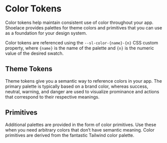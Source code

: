 
<Meta title="Design Tokens/Colors" />

<style>
    {`
        .css-rs8390 span {
           display: none $important;
        }
    `}
</style>


# Color Tokens

Color tokens help maintain consistent use of color throughout your app. Shoelace provides palettes for theme colors and primitives that you can use as a foundation for your design system.

Color tokens are referenced using the `--sl-color-{name}-{n}` CSS custom property, where `{name}` is the name of the palette and `{n}` is the numeric value of the desired swatch.

## Theme Tokens
Theme tokens give you a semantic way to reference colors in your app. The primary palette is typically based on a brand color, whereas success, neutral, warning, and danger are used to visualize prominance and actions that correspond to their respective meanings.

<ColorPalette>
    <ColorItem
        title="Primary"
        subtitle="--sl-color-primary-{n}"
        colors={{
             50: 'hsl(203 63.8% 20.9%)',
            100: 'hsl(203.4 70.4% 28%)',
            200: 'hsl(202.7 75.8% 30.8%)',
            300: 'hsl(203.1 80.4% 36.1%)',
            400: 'hsl(202.1 80.5% 44.3%)',
            500: 'hsl(199.7 85.9% 47.7%)',
            600: 'hsl(198.7 97.9% 57.2%)',
            700: 'hsl(198.7 100% 70.5%)',
            800: 'hsl(198.8 100% 82.5%)',
            900: 'hsl(198.5 100% 89.9%)',
            950: 'hsl(186 100% 95.5%)',
        }}
    />
</ColorPalette>

<ColorPalette>
    <ColorItem
        title="Success"
        subtitle="--sl-color-success-{n}"
        colors={{
            50: 'hsl(144.3 53.6% 16%);',
            100: 'hsl(143.2 55.4% 23.5%);',
            200: 'hsl(141.5 58.2% 26.3%);',
            300: 'hsl(140.8 64.2% 31.8%);',
            400: 'hsl(140.3 68% 39.2%);',
            500: 'hsl(141.1 64.9% 43%);',
            600: 'hsl(141.6 72.4% 55.2%);',
            700: 'hsl(141.7 82.7% 70.1%);',
            800: 'hsl(141 90.9% 82.1%);',
            900: 'hsl(142 100% 89.1%);',
            950: 'hsl(144 100% 95.5%);',
        }}
    />
</ColorPalette>

<ColorPalette>
    <ColorItem
        title="Warning"
        subtitle="--sl-color-warning-{n}"
        colors={{
            50: 'hsl(21.9 66.3% 21.1%);',
            100: 'hsl(21.5 73.6% 29.7%);',
            200: 'hsl(22.3 77.6% 33.3%);',
            300: 'hsl(25.4 84.2% 39.6%);',
            400: 'hsl(31.4 87.4% 46.7%);',
            500: 'hsl(37 96.6% 48.3%);',
            600: 'hsl(43.3 100% 53.4%);',
            700: 'hsl(46.5 100% 61.1%);',
            800: 'hsl(49.3 100% 73%);',
            900: 'hsl(51.8 100% 85%);',
            950: 'hsl(60 100% 94.6%);',
        }}
    />
</ColorPalette>

<ColorPalette>
    <ColorItem
        title="Danger"
        subtitle="--sl-color-danger-{n}"
        colors={{
            50: 'hsl(0 56% 23.9%);',
            100: 'hsl(0.6 60% 33.9%);',
            200: 'hsl(0.9 67.2% 37.1%);',
            300: 'hsl(1.1 71.3% 43.7%);',
            400: 'hsl(1 76% 52.5%);',
            500: 'hsl(0.7 89.6% 57.2%);',
            600: 'hsl(0 98.6% 67.9%);',
            700: 'hsl(0 100% 72.3%);',
            800: 'hsl(0 100% 85.6%);',
            900: 'hsl(0 100% 90.3%);',
            950: 'hsl(0 100% 95.9%);',
        }}
    />
</ColorPalette>

<ColorPalette>
    <ColorItem
        title="Neutral"
        subtitle="--sl-color-neutral-{n}"
        colors={{
            50: 'hsl(240 5.1% 15%)',
            100: 'hsl(240 5.7% 18.2%)',
            200: 'hsl(240 4.6% 22%)',
            300: 'hsl(240 5% 27.6%)',
            400: 'hsl(240 5% 35.5%)',
            500: 'hsl(240 3.7% 44%)',
            600: 'hsl(240 5.3% 58%)',
            700: 'hsl(240 5.6% 73%)',
            800: 'hsl(240 7.3% 84%)',
            900: 'hsl(240 9.1% 91.8%)',
            950: 'hsl(0 0% 95%)',
        }}
    />
</ColorPalette>

<ColorPalette>
    <ColorItem
        title="Black & White"
        subtitle="--sl-color-neutral-{n}"
        colors={{
             0: '#ffffff',
            1000: '#000000',
        }}
    />
</ColorPalette>

## Primitives
Additional palettes are provided in the form of color primitives. Use these when you need arbitrary colors that don’t have semantic meaning. Color primitives are derived from the fantastic Tailwind color palette.

<ColorPalette>
    <ColorItem
        title="Gray"
        subtitle="--sl-color-gray-{n}"
        colors={{
             50: 'hsl(240 5.1% 15%)',
            100: 'hsl(240 5.7% 18.2%)',
            200: 'hsl(240 4.6% 22%)',
            300: 'hsl(240 5% 27.6%)',
            400: 'hsl(240 5% 35.5%)',
            500: 'hsl(240 3.7% 44%)',
            600: 'hsl(240 5.3% 58%)',
            700: 'hsl(240 5.6% 73%)',
            800: 'hsl(240 7.3% 84%)',
            900: 'hsl(240 9.1% 91.8%)',
            950: 'hsl(0 0% 95%)',
        }}
    />
</ColorPalette>
<ColorPalette>
    <ColorItem
        title="Red"
        subtitle="--sl-color-red-{n}"
        colors={{
             50: 'hsl(0 56% 23.9%);',
            100: 'hsl(0.6 60% 33.9%);',
            200: 'hsl(0.9 67.2% 37.1%);',
            300: 'hsl(1.1 71.3% 43.7%);',
            400: 'hsl(1 76% 52.5%);',
            500: 'hsl(0.7 89.6% 57.2%);',
            600: 'hsl(0 98.6% 67.9%);',
            700: 'hsl(0 100% 72.3%);',
            800: 'hsl(0 100% 85.6%);',
            900: 'hsl(0 100% 90.3%);',
            950: 'hsl(0 100% 95.9%);',
        }}
    />
</ColorPalette>
<ColorPalette>
    <ColorItem
        title="Orange"
        subtitle="--sl-color-orange-{n}"
        colors={{
             50: 'hsl(15 64.2% 23.3%);',
            100: 'hsl(15.1 70.9% 31.1%);',
            200: 'hsl(15.3 75.7% 35.5%);',
            300: 'hsl(17.1 83.5% 42.7%);',
            400: 'hsl(20.1 88% 50.8%);',
            500: 'hsl(24.3 100% 50.5%);',
            600: 'hsl(27.2 100% 57.7%);',
            700: 'hsl(31.3 100% 68.7%);',
            800: 'hsl(33.8 100% 79.3%);',
            900: 'hsl(38.9 100% 87.7%);',
            950: 'hsl(46.2 100% 95%);',
        }}
    />
</ColorPalette>
<ColorPalette>
    <ColorItem
        title="Amber"
        subtitle="--sl-color-amber-{n}"
        colors={{
             50: 'hsl(21.9 66.3% 21.1%);',
            100: 'hsl(21.5 73.6% 29.7%);',
            200: 'hsl(22.3 77.6% 33.3%);',
            300: 'hsl(25.4 84.2% 39.6%);',
            400: 'hsl(31.4 87.4% 46.7%);',
            500: 'hsl(37 96.6% 48.3%);',
            600: 'hsl(43.3 100% 53.4%);',
            700: 'hsl(46.5 100% 61.1%);',
            800: 'hsl(49.3 100% 73%);',
            900: 'hsl(51.8 100% 85%);',
            950: 'hsl(60 100% 94.6%);',
        }}
    />
</ColorPalette>
<ColorPalette>
    <ColorItem
        title="Yellow"
        subtitle="--sl-color-yellow-{n}"
        colors={{
             50: 'hsl(32.5 60% 18.2%);',
            100: 'hsl(28.1 68.6% 29%);',
            200: 'hsl(31.3 75.8% 30.8%);',
            300: 'hsl(34.7 84.4% 35.3%);',
            400: 'hsl(40.1 87.3% 43.3%);',
            500: 'hsl(44.7 88% 46%);',
            600: 'hsl(47.7 100% 50.9%);',
            700: 'hsl(51.3 100% 59.9%);',
            800: 'hsl(54.6 100% 73%);',
            900: 'hsl(58.9 100% 84.2%);',
            950: 'hsl(60 100% 94%);',
        }}
    />
</ColorPalette>
<ColorPalette>
    <ColorItem
        title="Lime"
        subtitle="--sl-color-lime-{n}"
        colors={{
             50: 'hsl(86.5 54.4% 18%);',
            100: 'hsl(87.6 56.8% 23.3%);',
            200: 'hsl(85.8 63.2% 24.5%);',
            300: 'hsl(86.1 72% 29.4%);',
            400: 'hsl(85.5 76.8% 37.3%);',
            500: 'hsl(84.3 74.2% 42.1%);',
            600: 'hsl(82.8 81.5% 52.6%);',
            700: 'hsl(82 89.9% 64%);',
            800: 'hsl(80.9 97.9% 76.6%);',
            900: 'hsl(77.9 100% 85.8%);',
            950: 'hsl(69.5 100% 93.8%);',
        }}
    />
</ColorPalette>
<ColorPalette>
    <ColorItem
        title="Green"
        subtitle="--sl-color-green-{n}"
        colors={{
             50: 'hsl(144.3 53.6% 16%);',
            100: 'hsl(143.2 55.4% 23.5%);',
            200: 'hsl(141.5 58.2% 26.3%);',
            300: 'hsl(140.8 64.2% 31.8%);',
            400: 'hsl(140.3 68% 39.2%);',
            500: 'hsl(141.1 64.9% 43%);',
            600: 'hsl(141.6 72.4% 55.2%);',
            700: 'hsl(141.7 82.7% 70.1%);',
            800: 'hsl(141 90.9% 82.1%);',
            900: 'hsl(142 100% 89.1%);',
            950: 'hsl(144 100% 95.5%);',
        }}
    />
</ColorPalette>
<ColorPalette>
    <ColorItem
        title="Emerald"
        subtitle="--sl-color-emerald-{n}"
        colors={{
             50: 'hsl(164.3 75% 13.5%);',
            100: 'hsl(163.5 72.6% 20.1%);',
            200: 'hsl(162.1 73.7% 22.4%);',
            300: 'hsl(161.3 77.3% 27.6%);',
            400: 'hsl(159.6 77.1% 34.3%);',
            500: 'hsl(159.1 73.5% 37.9%);',
            600: 'hsl(157.8 66.8% 48.9%);',
            700: 'hsl(156.2 76.1% 63.8%);',
            800: 'hsl(152.4 84.4% 77.4%);',
            900: 'hsl(149.3 100% 87%);',
            950: 'hsl(158.6 100% 94.8%);',
        }}
    />
</ColorPalette>
<ColorPalette>
    <ColorItem
        title="Teal"
        subtitle="--sl-color-teal-{n}"
        colors={{
             50: 'hsl(176.5 51.5% 15.4%);',
            100: 'hsl(175.9 54.7% 22.3%);',
            200: 'hsl(175.9 60.7% 23.9%);',
            300: 'hsl(174.5 67.3% 28.8%);',
            400: 'hsl(174.4 71.9% 34.9%);',
            500: 'hsl(173.1 71% 38.3%);',
            600: 'hsl(172.3 68.2% 48.1%);',
            700: 'hsl(170.5 81.3% 61.5%);',
            800: 'hsl(168.4 92.1% 75.2%);',
            900: 'hsl(168.3 100% 86%);',
            950: 'hsl(180 100% 95.5%);',
        }}
    />
</ColorPalette>
<ColorPalette>
    <ColorItem
        title="Cyan"
        subtitle="--sl-color-cyan-{n}"
        colors={{
             50: 'hsl(197.1 53.8% 20.3%);',
            100: 'hsl(196.8 57.3% 27.2%);',
            200: 'hsl(195.3 62.7% 29.4%);',
            300: 'hsl(193.5 71.3% 34.1%);',
            400: 'hsl(192.5 76.8% 40.6%);',
            500: 'hsl(189.4 78.6% 42.6%);',
            600: 'hsl(188.2 89.1% 51.7%);',
            700: 'hsl(187 98.6% 66.2%);',
            800: 'hsl(184.9 100% 78.3%);',
            900: 'hsl(180 100% 86.6%);',
            950: 'hsl(180 100% 94.8%);',
        }}
    />
</ColorPalette>
<ColorPalette>
    <ColorItem
        title="Sky"
        subtitle="--sl-color-sky-{n}"
        colors={{
            50: 'hsl(203 63.8% 20.9%)',
            100: 'hsl(203.4 70.4% 28%)',
            200: 'hsl(202.7 75.8% 30.8%)',
            300: 'hsl(203.1 80.4% 36.1%)',
            400: 'hsl(202.1 80.5% 44.3%)',
            500: 'hsl(199.7 85.9% 47.7%)',
            600: 'hsl(198.7 97.9% 57.2%)',
            700: 'hsl(198.7 100% 70.5%)',
            800: 'hsl(198.8 100% 82.5%)',
            900: 'hsl(198.5 100% 89.9%)',
            950: 'hsl(186 100% 95.5%)',
        }}
    />
</ColorPalette>
<ColorPalette>
    <ColorItem
        title="Blue"
        subtitle="--sl-color-blue-{n}"
        colors={{
             50: 'hsl(227.1 49.5% 22.7%);',
            100: 'hsl(225.8 58.9% 36.8%);',
            200: 'hsl(227.7 64.4% 42.9%);',
            300: 'hsl(226.1 72.7% 51.2%);',
            400: 'hsl(222.6 86.5% 56.3%);',
            500: 'hsl(217.8 95.8% 57.4%);',
            600: 'hsl(213.3 100% 65%);',
            700: 'hsl(210.9 100% 74.8%);',
            800: 'hsl(211.5 100% 83.4%);',
            900: 'hsl(211 100% 88.9%);',
            950: 'hsl(201.8 100% 95.3%);',
        }}
    />
</ColorPalette>
<ColorPalette>
    <ColorItem
        title="Indigo"
        subtitle="--sl-color-indigo-{n}"
        colors={{
             50: 'hsl(243.5 40.8% 27%);',
            100: 'hsl(242.9 45.7% 37.6%);',
            200: 'hsl(244.7 52.7% 43.1%);',
            300: 'hsl(245.3 60.5% 52.4%);',
            400: 'hsl(244.1 79.2% 60.4%);',
            500: 'hsl(239.6 88.7% 63.8%);',
            600: 'hsl(234.5 96.7% 70.9%);',
            700: 'hsl(229.4 100% 78.3%);',
            800: 'hsl(227.1 100% 85%);',
            900: 'hsl(223.8 100% 89.9%);',
            950: 'hsl(220 100% 95.1%);',
        }}
    />
</ColorPalette>
<ColorPalette>
    <ColorItem
        title="Violet"
        subtitle="--sl-color-violet-{n}"
        colors={{
             50: 'hsl(265.1 57.3% 25.4%);',
            100: 'hsl(263.5 63.8% 39.4%);',
            200: 'hsl(263.4 66.2% 44.1%);',
            300: 'hsl(263.7 72.8% 52.4%);',
            400: 'hsl(262.5 87.3% 59.8%);',
            500: 'hsl(258.3 95.1% 63.2%);',
            600: 'hsl(255.1 100% 67.2%);',
            700: 'hsl(253 100% 81.5%);',
            800: 'hsl(251.7 100% 87.9%);',
            900: 'hsl(254.1 100% 91.7%);',
            950: 'hsl(257.1 100% 96.1%);',
        }}
    />
</ColorPalette>
<ColorPalette>
    <ColorItem
        title="Purple"
        subtitle="--sl-color-purple-{n}"
        colors={{
             50: 'hsl(276 54.3% 20.5%);',
            100: 'hsl(273.6 61.8% 35.4%);',
            200: 'hsl(272.9 64% 41.4%);',
            300: 'hsl(271.9 68.1% 49.2%);',
            400: 'hsl(271.5 85.1% 57.8%);',
            500: 'hsl(270.7 96.4% 62.1%);',
            600: 'hsl(270.5 100% 71.9%);',
            700: 'hsl(270.9 100% 81.3%);',
            800: 'hsl(272.4 100% 87.7%);',
            900: 'hsl(276.7 100% 91.5%);',
            950: 'hsl(300 100% 96.5%);',
        }}
    />
</ColorPalette>
<ColorPalette>
    <ColorItem
        title="Fuchsia"
        subtitle="--sl-color-fuchsia-{n}"
        colors={{
             50: 'hsl(297.1 51.2% 18.6%);',
            100: 'hsl(296.7 59.5% 31.5%);',
            200: 'hsl(295.4 65.4% 35.1%);',
            300: 'hsl(294.6 67.4% 42.2%);',
            400: 'hsl(293.3 68.7% 51.2%);',
            500: 'hsl(292.1 88.4% 57.7%);',
            600: 'hsl(292 98.5% 59.5%);',
            700: 'hsl(292.4 100% 79.5%);',
            800: 'hsl(292.9 100% 86.8%);',
            900: 'hsl(300 100% 91.5%);',
            950: 'hsl(300 100% 96.3%);',
        }}
    />
</ColorPalette>
<ColorPalette>
    <ColorItem
        title="Pink"
        subtitle="--sl-color-pink-{n}"
        colors={{
             50: 'hsl(336.2 59.6% 20%);',
            100: 'hsl(336.8 63.9% 34%);',
            200: 'hsl(336.8 68.7% 37.6%);',
            300: 'hsl(336.1 71.8% 44.5%);',
            400: 'hsl(333.9 74.9% 53.1%);',
            500: 'hsl(330.7 86.3% 57.7%);',
            600: 'hsl(328.6 91.5% 67.2%);',
            700: 'hsl(327.4 97.6% 78.7%);',
            800: 'hsl(325.1 100% 86.6%);',
            900: 'hsl(322.1 100% 91.3%);',
            950: 'hsl(315 100% 95.9%);',
        }}
    />
</ColorPalette>
<ColorPalette>
    <ColorItem
        title="Rose"
        subtitle="--sl-color-rose-{n}"
        colors={{
             50: 'hsl(342.3 62.9% 21.5%);',
            100: 'hsl(342.8 68.9% 34.2%);',
            200: 'hsl(344.8 72.6% 37.3%);',
            300: 'hsl(346.9 75.8% 43.7%);',
            400: 'hsl(348.2 80.1% 52.7%);',
            500: 'hsl(350.4 94.8% 57.5%);',
            600: 'hsl(351.2 100% 58.1%);',
            700: 'hsl(352.3 100% 78.1%);',
            800: 'hsl(352 100% 86.2%);',
            900: 'hsl(354.5 100% 90.7%);',
            950: 'hsl(353.3 100% 95.7%);',
        }}
    />
</ColorPalette>





[//]: # (color-scheme: dark;)

[//]: # (--sl-color-gray-50: hsl&#40;240 5.1% 15%&#41;;)

[//]: # (--sl-color-gray-100: hsl&#40;240 5.7% 18.2%&#41;;)

[//]: # (--sl-color-gray-200: hsl&#40;240 4.6% 22%&#41;;)

[//]: # (--sl-color-gray-300: hsl&#40;240 5% 27.6%&#41;;)

[//]: # (--sl-color-gray-400: hsl&#40;240 5% 35.5%&#41;;)

[//]: # (--sl-color-gray-500: hsl&#40;240 3.7% 44%&#41;;)

[//]: # (--sl-color-gray-600: hsl&#40;240 5.3% 58%&#41;;)

[//]: # (--sl-color-gray-700: hsl&#40;240 5.6% 73%&#41;;)

[//]: # (--sl-color-gray-800: hsl&#40;240 7.3% 84%&#41;;)

[//]: # (--sl-color-gray-900: hsl&#40;240 9.1% 91.8%&#41;;)
[//]: # (--sl-color-gray-950: hsl&#40;0 0% 95%&#41;;)
[//]: # (--sl-color-red-50: hsl&#40;0 56% 23.9%&#41;;)

[//]: # (--sl-color-red-100: hsl&#40;0.6 60% 33.9%&#41;;)

[//]: # (--sl-color-red-200: hsl&#40;0.9 67.2% 37.1%&#41;;)

[//]: # (--sl-color-red-300: hsl&#40;1.1 71.3% 43.7%&#41;;)

[//]: # (--sl-color-red-400: hsl&#40;1 76% 52.5%&#41;;)

[//]: # (--sl-color-red-500: hsl&#40;0.7 89.6% 57.2%&#41;;)

[//]: # (--sl-color-red-600: hsl&#40;0 98.6% 67.9%&#41;;)

[//]: # (--sl-color-red-700: hsl&#40;0 100% 72.3%&#41;;)

[//]: # (--sl-color-red-800: hsl&#40;0 100% 85.6%&#41;;)

[//]: # (--sl-color-red-900: hsl&#40;0 100% 90.3%&#41;;)

[//]: # (--sl-color-red-950: hsl&#40;0 100% 95.9%&#41;;)
[//]: # (--sl-color-orange-50: hsl&#40;15 64.2% 23.3%&#41;;)

[//]: # (--sl-color-orange-100: hsl&#40;15.1 70.9% 31.1%&#41;;)

[//]: # (--sl-color-orange-200: hsl&#40;15.3 75.7% 35.5%&#41;;)

[//]: # (--sl-color-orange-300: hsl&#40;17.1 83.5% 42.7%&#41;;)

[//]: # (--sl-color-orange-400: hsl&#40;20.1 88% 50.8%&#41;;)

[//]: # (--sl-color-orange-500: hsl&#40;24.3 100% 50.5%&#41;;)

[//]: # (--sl-color-orange-600: hsl&#40;27.2 100% 57.7%&#41;;)

[//]: # (--sl-color-orange-700: hsl&#40;31.3 100% 68.7%&#41;;)

[//]: # (--sl-color-orange-800: hsl&#40;33.8 100% 79.3%&#41;;)

[//]: # (--sl-color-orange-900: hsl&#40;38.9 100% 87.7%&#41;;)

[//]: # (--sl-color-orange-950: hsl&#40;46.2 100% 95%&#41;;)

[//]: # (--sl-color-amber-50: hsl&#40;21.9 66.3% 21.1%&#41;;)

[//]: # (--sl-color-amber-100: hsl&#40;21.5 73.6% 29.7%&#41;;)

[//]: # (--sl-color-amber-200: hsl&#40;22.3 77.6% 33.3%&#41;;)

[//]: # (--sl-color-amber-300: hsl&#40;25.4 84.2% 39.6%&#41;;)

[//]: # (--sl-color-amber-400: hsl&#40;31.4 87.4% 46.7%&#41;;)

[//]: # (--sl-color-amber-500: hsl&#40;37 96.6% 48.3%&#41;;)

[//]: # (--sl-color-amber-600: hsl&#40;43.3 100% 53.4%&#41;;)

[//]: # (--sl-color-amber-700: hsl&#40;46.5 100% 61.1%&#41;;)

[//]: # (--sl-color-amber-800: hsl&#40;49.3 100% 73%&#41;;)

[//]: # (--sl-color-amber-900: hsl&#40;51.8 100% 85%&#41;;)

[//]: # (--sl-color-amber-950: hsl&#40;60 100% 94.6%&#41;;)

[//]: # (--sl-color-yellow-50: hsl&#40;32.5 60% 18.2%&#41;;)

[//]: # (--sl-color-yellow-100: hsl&#40;28.1 68.6% 29%&#41;;)

[//]: # (--sl-color-yellow-200: hsl&#40;31.3 75.8% 30.8%&#41;;)

[//]: # (--sl-color-yellow-300: hsl&#40;34.7 84.4% 35.3%&#41;;)

[//]: # (--sl-color-yellow-400: hsl&#40;40.1 87.3% 43.3%&#41;;)

[//]: # (--sl-color-yellow-500: hsl&#40;44.7 88% 46%&#41;;)

[//]: # (--sl-color-yellow-600: hsl&#40;47.7 100% 50.9%&#41;;)

[//]: # (--sl-color-yellow-700: hsl&#40;51.3 100% 59.9%&#41;;)

[//]: # (--sl-color-yellow-800: hsl&#40;54.6 100% 73%&#41;;)

[//]: # (--sl-color-yellow-900: hsl&#40;58.9 100% 84.2%&#41;;)

[//]: # (--sl-color-yellow-950: hsl&#40;60 100% 94%&#41;;)

[//]: # (--sl-color-lime-50: hsl&#40;86.5 54.4% 18%&#41;;)

[//]: # (--sl-color-lime-100: hsl&#40;87.6 56.8% 23.3%&#41;;)

[//]: # (--sl-color-lime-200: hsl&#40;85.8 63.2% 24.5%&#41;;)

[//]: # (--sl-color-lime-300: hsl&#40;86.1 72% 29.4%&#41;;)

[//]: # (--sl-color-lime-400: hsl&#40;85.5 76.8% 37.3%&#41;;)

[//]: # (--sl-color-lime-500: hsl&#40;84.3 74.2% 42.1%&#41;;)

[//]: # (--sl-color-lime-600: hsl&#40;82.8 81.5% 52.6%&#41;;)

[//]: # (--sl-color-lime-700: hsl&#40;82 89.9% 64%&#41;;)

[//]: # (--sl-color-lime-800: hsl&#40;80.9 97.9% 76.6%&#41;;)

[//]: # (--sl-color-lime-900: hsl&#40;77.9 100% 85.8%&#41;;)

[//]: # (--sl-color-lime-950: hsl&#40;69.5 100% 93.8%&#41;;)

[//]: # (--sl-color-green-50: hsl&#40;144.3 53.6% 16%&#41;;)

[//]: # (--sl-color-green-100: hsl&#40;143.2 55.4% 23.5%&#41;;)

[//]: # (--sl-color-green-200: hsl&#40;141.5 58.2% 26.3%&#41;;)

[//]: # (--sl-color-green-300: hsl&#40;140.8 64.2% 31.8%&#41;;)

[//]: # (--sl-color-green-400: hsl&#40;140.3 68% 39.2%&#41;;)

[//]: # (--sl-color-green-500: hsl&#40;141.1 64.9% 43%&#41;;)

[//]: # (--sl-color-green-600: hsl&#40;141.6 72.4% 55.2%&#41;;)

[//]: # (--sl-color-green-700: hsl&#40;141.7 82.7% 70.1%&#41;;)

[//]: # (--sl-color-green-800: hsl&#40;141 90.9% 82.1%&#41;;)

[//]: # (--sl-color-green-900: hsl&#40;142 100% 89.1%&#41;;)

[//]: # (--sl-color-green-950: hsl&#40;144 100% 95.5%&#41;;)

[//]: # (--sl-color-emerald-50: hsl&#40;164.3 75% 13.5%&#41;;)

[//]: # (--sl-color-emerald-100: hsl&#40;163.5 72.6% 20.1%&#41;;)

[//]: # (--sl-color-emerald-200: hsl&#40;162.1 73.7% 22.4%&#41;;)

[//]: # (--sl-color-emerald-300: hsl&#40;161.3 77.3% 27.6%&#41;;)

[//]: # (--sl-color-emerald-400: hsl&#40;159.6 77.1% 34.3%&#41;;)

[//]: # (--sl-color-emerald-500: hsl&#40;159.1 73.5% 37.9%&#41;;)

[//]: # (--sl-color-emerald-600: hsl&#40;157.8 66.8% 48.9%&#41;;)

[//]: # (--sl-color-emerald-700: hsl&#40;156.2 76.1% 63.8%&#41;;)

[//]: # (--sl-color-emerald-800: hsl&#40;152.4 84.4% 77.4%&#41;;)

[//]: # (--sl-color-emerald-900: hsl&#40;149.3 100% 87%&#41;;)

[//]: # (--sl-color-emerald-950: hsl&#40;158.6 100% 94.8%&#41;;)

[//]: # (--sl-color-teal-50: hsl&#40;176.5 51.5% 15.4%&#41;;)

[//]: # (--sl-color-teal-100: hsl&#40;175.9 54.7% 22.3%&#41;;)

[//]: # (--sl-color-teal-200: hsl&#40;175.9 60.7% 23.9%&#41;;)

[//]: # (--sl-color-teal-300: hsl&#40;174.5 67.3% 28.8%&#41;;)

[//]: # (--sl-color-teal-400: hsl&#40;174.4 71.9% 34.9%&#41;;)

[//]: # (--sl-color-teal-500: hsl&#40;173.1 71% 38.3%&#41;;)

[//]: # (--sl-color-teal-600: hsl&#40;172.3 68.2% 48.1%&#41;;)

[//]: # (--sl-color-teal-700: hsl&#40;170.5 81.3% 61.5%&#41;;)

[//]: # (--sl-color-teal-800: hsl&#40;168.4 92.1% 75.2%&#41;;)

[//]: # (--sl-color-teal-900: hsl&#40;168.3 100% 86%&#41;;)

[//]: # (--sl-color-teal-950: hsl&#40;180 100% 95.5%&#41;;)

[//]: # (--sl-color-cyan-50: hsl&#40;197.1 53.8% 20.3%&#41;;)

[//]: # (--sl-color-cyan-100: hsl&#40;196.8 57.3% 27.2%&#41;;)

[//]: # (--sl-color-cyan-200: hsl&#40;195.3 62.7% 29.4%&#41;;)

[//]: # (--sl-color-cyan-300: hsl&#40;193.5 71.3% 34.1%&#41;;)

[//]: # (--sl-color-cyan-400: hsl&#40;192.5 76.8% 40.6%&#41;;)

[//]: # (--sl-color-cyan-500: hsl&#40;189.4 78.6% 42.6%&#41;;)

[//]: # (--sl-color-cyan-600: hsl&#40;188.2 89.1% 51.7%&#41;;)

[//]: # (--sl-color-cyan-700: hsl&#40;187 98.6% 66.2%&#41;;)

[//]: # (--sl-color-cyan-800: hsl&#40;184.9 100% 78.3%&#41;;)

[//]: # (--sl-color-cyan-900: hsl&#40;180 100% 86.6%&#41;;)

[//]: # (--sl-color-cyan-950: hsl&#40;180 100% 94.8%&#41;;)

[//]: # (--sl-color-sky-50: hsl&#40;203 63.8% 20.9%&#41;;)

[//]: # (--sl-color-sky-100: hsl&#40;203.4 70.4% 28%&#41;;)

[//]: # (--sl-color-sky-200: hsl&#40;202.7 75.8% 30.8%&#41;;)

[//]: # (--sl-color-sky-300: hsl&#40;203.1 80.4% 36.1%&#41;;)

[//]: # (--sl-color-sky-400: hsl&#40;202.1 80.5% 44.3%&#41;;)

[//]: # (--sl-color-sky-500: hsl&#40;199.7 85.9% 47.7%&#41;;)

[//]: # (--sl-color-sky-600: hsl&#40;198.7 97.9% 57.2%&#41;;)

[//]: # (--sl-color-sky-700: hsl&#40;198.7 100% 70.5%&#41;;)

[//]: # (--sl-color-sky-800: hsl&#40;198.8 100% 82.5%&#41;;)

[//]: # (--sl-color-sky-900: hsl&#40;198.5 100% 89.9%&#41;;)

[//]: # (--sl-color-sky-950: hsl&#40;186 100% 95.5%&#41;;)

[//]: # (--sl-color-blue-50: hsl&#40;227.1 49.5% 22.7%&#41;;)

[//]: # (--sl-color-blue-100: hsl&#40;225.8 58.9% 36.8%&#41;;)

[//]: # (--sl-color-blue-200: hsl&#40;227.7 64.4% 42.9%&#41;;)

[//]: # (--sl-color-blue-300: hsl&#40;226.1 72.7% 51.2%&#41;;)

[//]: # (--sl-color-blue-400: hsl&#40;222.6 86.5% 56.3%&#41;;)

[//]: # (--sl-color-blue-500: hsl&#40;217.8 95.8% 57.4%&#41;;)

[//]: # (--sl-color-blue-600: hsl&#40;213.3 100% 65%&#41;;)

[//]: # (--sl-color-blue-700: hsl&#40;210.9 100% 74.8%&#41;;)

[//]: # (--sl-color-blue-800: hsl&#40;211.5 100% 83.4%&#41;;)

[//]: # (--sl-color-blue-900: hsl&#40;211 100% 88.9%&#41;;)

[//]: # (--sl-color-blue-950: hsl&#40;201.8 100% 95.3%&#41;;)

[//]: # (--sl-color-indigo-50: hsl&#40;243.5 40.8% 27%&#41;;)

[//]: # (--sl-color-indigo-100: hsl&#40;242.9 45.7% 37.6%&#41;;)

[//]: # (--sl-color-indigo-200: hsl&#40;244.7 52.7% 43.1%&#41;;)

[//]: # (--sl-color-indigo-300: hsl&#40;245.3 60.5% 52.4%&#41;;)

[//]: # (--sl-color-indigo-400: hsl&#40;244.1 79.2% 60.4%&#41;;)

[//]: # (--sl-color-indigo-500: hsl&#40;239.6 88.7% 63.8%&#41;;)

[//]: # (--sl-color-indigo-600: hsl&#40;234.5 96.7% 70.9%&#41;;)

[//]: # (--sl-color-indigo-700: hsl&#40;229.4 100% 78.3%&#41;;)

[//]: # (--sl-color-indigo-800: hsl&#40;227.1 100% 85%&#41;;)

[//]: # (--sl-color-indigo-900: hsl&#40;223.8 100% 89.9%&#41;;)

[//]: # (--sl-color-indigo-950: hsl&#40;220 100% 95.1%&#41;;)

[//]: # (--sl-color-violet-50: hsl&#40;265.1 57.3% 25.4%&#41;;)

[//]: # (--sl-color-violet-100: hsl&#40;263.5 63.8% 39.4%&#41;;)

[//]: # (--sl-color-violet-200: hsl&#40;263.4 66.2% 44.1%&#41;;)

[//]: # (--sl-color-violet-300: hsl&#40;263.7 72.8% 52.4%&#41;;)

[//]: # (--sl-color-violet-400: hsl&#40;262.5 87.3% 59.8%&#41;;)

[//]: # (--sl-color-violet-500: hsl&#40;258.3 95.1% 63.2%&#41;;)

[//]: # (--sl-color-violet-600: hsl&#40;255.1 100% 67.2%&#41;;)

[//]: # (--sl-color-violet-700: hsl&#40;253 100% 81.5%&#41;;)

[//]: # (--sl-color-violet-800: hsl&#40;251.7 100% 87.9%&#41;;)

[//]: # (--sl-color-violet-900: hsl&#40;254.1 100% 91.7%&#41;;)

[//]: # (--sl-color-violet-950: hsl&#40;257.1 100% 96.1%&#41;;)

[//]: # (--sl-color-purple-50: hsl&#40;276 54.3% 20.5%&#41;;)

[//]: # (--sl-color-purple-100: hsl&#40;273.6 61.8% 35.4%&#41;;)

[//]: # (--sl-color-purple-200: hsl&#40;272.9 64% 41.4%&#41;;)

[//]: # (--sl-color-purple-300: hsl&#40;271.9 68.1% 49.2%&#41;;)

[//]: # (--sl-color-purple-400: hsl&#40;271.5 85.1% 57.8%&#41;;)

[//]: # (--sl-color-purple-500: hsl&#40;270.7 96.4% 62.1%&#41;;)

[//]: # (--sl-color-purple-600: hsl&#40;270.5 100% 71.9%&#41;;)

[//]: # (--sl-color-purple-700: hsl&#40;270.9 100% 81.3%&#41;;)

[//]: # (--sl-color-purple-800: hsl&#40;272.4 100% 87.7%&#41;;)

[//]: # (--sl-color-purple-900: hsl&#40;276.7 100% 91.5%&#41;;)

[//]: # (--sl-color-purple-950: hsl&#40;300 100% 96.5%&#41;;)

[//]: # (--sl-color-fuchsia-50: hsl&#40;297.1 51.2% 18.6%&#41;;)

[//]: # (--sl-color-fuchsia-100: hsl&#40;296.7 59.5% 31.5%&#41;;)

[//]: # (--sl-color-fuchsia-200: hsl&#40;295.4 65.4% 35.1%&#41;;)

[//]: # (--sl-color-fuchsia-300: hsl&#40;294.6 67.4% 42.2%&#41;;)

[//]: # (--sl-color-fuchsia-400: hsl&#40;293.3 68.7% 51.2%&#41;;)

[//]: # (--sl-color-fuchsia-500: hsl&#40;292.1 88.4% 57.7%&#41;;)

[//]: # (--sl-color-fuchsia-600: hsl&#40;292 98.5% 59.5%&#41;;)

[//]: # (--sl-color-fuchsia-700: hsl&#40;292.4 100% 79.5%&#41;;)

[//]: # (--sl-color-fuchsia-800: hsl&#40;292.9 100% 86.8%&#41;;)

[//]: # (--sl-color-fuchsia-900: hsl&#40;300 100% 91.5%&#41;;)

[//]: # (--sl-color-fuchsia-950: hsl&#40;300 100% 96.3%&#41;;)

[//]: # (--sl-color-pink-50: hsl&#40;336.2 59.6% 20%&#41;;)

[//]: # (--sl-color-pink-100: hsl&#40;336.8 63.9% 34%&#41;;)

[//]: # (--sl-color-pink-200: hsl&#40;336.8 68.7% 37.6%&#41;;)

[//]: # (--sl-color-pink-300: hsl&#40;336.1 71.8% 44.5%&#41;;)

[//]: # (--sl-color-pink-400: hsl&#40;333.9 74.9% 53.1%&#41;;)

[//]: # (--sl-color-pink-500: hsl&#40;330.7 86.3% 57.7%&#41;;)

[//]: # (--sl-color-pink-600: hsl&#40;328.6 91.5% 67.2%&#41;;)

[//]: # (--sl-color-pink-700: hsl&#40;327.4 97.6% 78.7%&#41;;)

[//]: # (--sl-color-pink-800: hsl&#40;325.1 100% 86.6%&#41;;)

[//]: # (--sl-color-pink-900: hsl&#40;322.1 100% 91.3%&#41;;)

[//]: # (--sl-color-pink-950: hsl&#40;315 100% 95.9%&#41;;)

[//]: # (--sl-color-rose-50: hsl&#40;342.3 62.9% 21.5%&#41;;)

[//]: # (--sl-color-rose-100: hsl&#40;342.8 68.9% 34.2%&#41;;)

[//]: # (--sl-color-rose-200: hsl&#40;344.8 72.6% 37.3%&#41;;)

[//]: # (--sl-color-rose-300: hsl&#40;346.9 75.8% 43.7%&#41;;)

[//]: # (--sl-color-rose-400: hsl&#40;348.2 80.1% 52.7%&#41;;)

[//]: # (--sl-color-rose-500: hsl&#40;350.4 94.8% 57.5%&#41;;)

[//]: # (--sl-color-rose-600: hsl&#40;351.2 100% 58.1%&#41;;)

[//]: # (--sl-color-rose-700: hsl&#40;352.3 100% 78.1%&#41;;)

[//]: # (--sl-color-rose-800: hsl&#40;352 100% 86.2%&#41;;)

[//]: # (--sl-color-rose-900: hsl&#40;354.5 100% 90.7%&#41;;)

[//]: # (--sl-color-rose-950: hsl&#40;353.3 100% 95.7%&#41;;)
[//]: # (--sl-color-primary-50: var&#40;--sl-color-sky-50&#41;;)

[//]: # (--sl-color-primary-100: var&#40;--sl-color-sky-100&#41;;)

[//]: # (--sl-color-primary-200: var&#40;--sl-color-sky-200&#41;;)

[//]: # (--sl-color-primary-300: var&#40;--sl-color-sky-300&#41;;)

[//]: # (--sl-color-primary-400: var&#40;--sl-color-sky-400&#41;;)

[//]: # (--sl-color-primary-500: var&#40;--sl-color-sky-500&#41;;)

[//]: # (--sl-color-primary-600: var&#40;--sl-color-sky-600&#41;;)

[//]: # (--sl-color-primary-700: var&#40;--sl-color-sky-700&#41;;)

[//]: # (--sl-color-primary-800: var&#40;--sl-color-sky-800&#41;;)

[//]: # (--sl-color-primary-900: var&#40;--sl-color-sky-900&#41;;)

[//]: # (--sl-color-primary-950: var&#40;--sl-color-sky-950&#41;;)
[//]: # (--sl-color-success-50: var&#40;--sl-color-green-50&#41;;)

[//]: # (--sl-color-success-100: var&#40;--sl-color-green-100&#41;;)

[//]: # (--sl-color-success-200: var&#40;--sl-color-green-200&#41;;)

[//]: # (--sl-color-success-300: var&#40;--sl-color-green-300&#41;;)

[//]: # (--sl-color-success-400: var&#40;--sl-color-green-400&#41;;)

[//]: # (--sl-color-success-500: var&#40;--sl-color-green-500&#41;;)

[//]: # (--sl-color-success-600: var&#40;--sl-color-green-600&#41;;)

[//]: # (--sl-color-success-700: var&#40;--sl-color-green-700&#41;;)

[//]: # (--sl-color-success-800: var&#40;--sl-color-green-800&#41;;)

[//]: # (--sl-color-success-900: var&#40;--sl-color-green-900&#41;;)

[//]: # (--sl-color-success-950: var&#40;--sl-color-green-950&#41;;)
[//]: # (--sl-color-warning-50: var&#40;--sl-color-amber-50&#41;;)

[//]: # (--sl-color-warning-100: var&#40;--sl-color-amber-100&#41;;)

[//]: # (--sl-color-warning-200: var&#40;--sl-color-amber-200&#41;;)

[//]: # (--sl-color-warning-300: var&#40;--sl-color-amber-300&#41;;)

[//]: # (--sl-color-warning-400: var&#40;--sl-color-amber-400&#41;;)

[//]: # (--sl-color-warning-500: var&#40;--sl-color-amber-500&#41;;)

[//]: # (--sl-color-warning-600: var&#40;--sl-color-amber-600&#41;;)

[//]: # (--sl-color-warning-700: var&#40;--sl-color-amber-700&#41;;)

[//]: # (--sl-color-warning-800: var&#40;--sl-color-amber-800&#41;;)

[//]: # (--sl-color-warning-900: var&#40;--sl-color-amber-900&#41;;)

[//]: # (--sl-color-warning-950: var&#40;--sl-color-amber-950&#41;;)
[//]: # (--sl-color-danger-50: var&#40;--sl-color-red-50&#41;;)

[//]: # (--sl-color-danger-100: var&#40;--sl-color-red-100&#41;;)

[//]: # (--sl-color-danger-200: var&#40;--sl-color-red-200&#41;;)

[//]: # (--sl-color-danger-300: var&#40;--sl-color-red-300&#41;;)

[//]: # (--sl-color-danger-400: var&#40;--sl-color-red-400&#41;;)

[//]: # (--sl-color-danger-500: var&#40;--sl-color-red-500&#41;;)

[//]: # (--sl-color-danger-600: var&#40;--sl-color-red-600&#41;;)

[//]: # (--sl-color-danger-700: var&#40;--sl-color-red-700&#41;;)

[//]: # (--sl-color-danger-800: var&#40;--sl-color-red-800&#41;;)

[//]: # (--sl-color-danger-900: var&#40;--sl-color-red-900&#41;;)

[//]: # (--sl-color-danger-950: var&#40;--sl-color-red-950&#41;;)
[//]: # (--sl-color-neutral-50: var&#40;--sl-color-gray-50&#41;;)

[//]: # (--sl-color-neutral-100: var&#40;--sl-color-gray-100&#41;;)

[//]: # (--sl-color-neutral-200: var&#40;--sl-color-gray-200&#41;;)

[//]: # (--sl-color-neutral-300: var&#40;--sl-color-gray-300&#41;;)

[//]: # (--sl-color-neutral-400: var&#40;--sl-color-gray-400&#41;;)

[//]: # (--sl-color-neutral-500: var&#40;--sl-color-gray-500&#41;;)

[//]: # (--sl-color-neutral-600: var&#40;--sl-color-gray-600&#41;;)

[//]: # (--sl-color-neutral-700: var&#40;--sl-color-gray-700&#41;;)

[//]: # (--sl-color-neutral-800: var&#40;--sl-color-gray-800&#41;;)

[//]: # (--sl-color-neutral-900: var&#40;--sl-color-gray-900&#41;;)

[//]: # (--sl-color-neutral-950: var&#40;--sl-color-gray-950&#41;;)
[//]: # (--sl-color-neutral-0: hsl&#40;240, 5.9%, 11%&#41;;)

[//]: # (--sl-color-neutral-1000: hsl&#40;0, 0%, 100%&#41;;)

[//]: # (--sl-border-radius-small: 0.1875rem;)

[//]: # (--sl-border-radius-medium: 0.25rem;)

[//]: # (--sl-border-radius-large: 0.5rem;)

[//]: # (--sl-border-radius-x-large: 1rem;)

[//]: # (--sl-border-radius-circle: 50%;)

[//]: # (--sl-border-radius-pill: 9999px;)

[//]: # (--sl-shadow-x-small: 0 1px 2px rgb&#40;0 0 0 / 18%&#41;;)

[//]: # (--sl-shadow-small: 0 1px 2px rgb&#40;0 0 0 / 24%&#41;;)

[//]: # (--sl-shadow-medium: 0 2px 4px rgb&#40;0 0 0 / 24%&#41;;)

[//]: # (--sl-shadow-large: 0 2px 8px rgb&#40;0 0 0 / 24%&#41;;)

[//]: # (--sl-shadow-x-large: 0 4px 16px rgb&#40;0 0 0 / 24%&#41;;)

[//]: # (--sl-spacing-3x-small: 0.125rem;)

[//]: # (--sl-spacing-2x-small: 0.25rem;)

[//]: # (--sl-spacing-x-small: 0.5rem;)

[//]: # (--sl-spacing-small: 0.75rem;)

[//]: # (--sl-spacing-medium: 1rem;)

[//]: # (--sl-spacing-large: 1.25rem;)

[//]: # (--sl-spacing-x-large: 1.75rem;)

[//]: # (--sl-spacing-2x-large: 2.25rem;)

[//]: # (--sl-spacing-3x-large: 3rem;)

[//]: # (--sl-spacing-4x-large: 4.5rem;)

[//]: # (--sl-transition-x-slow: 1000ms;)

[//]: # (--sl-transition-slow: 500ms;)

[//]: # (--sl-transition-medium: 250ms;)

[//]: # (--sl-transition-fast: 150ms;)

[//]: # (--sl-transition-x-fast: 50ms;)

[//]: # (--sl-font-mono: SFMono-Regular, Consolas, "Liberation Mono", Menlo, monospace;)

[//]: # (--sl-font-sans: -apple-system, BlinkMacSystemFont, "Segoe UI", Roboto, Helvetica, Arial, sans-serif, "Apple Color Emoji", "Segoe UI Emoji", "Segoe UI Symbol";)

[//]: # (--sl-font-serif: Georgia, "Times New Roman", serif;)

[//]: # (--sl-font-size-2x-small: 0.625rem;)

[//]: # (--sl-font-size-x-small: 0.75rem;)

[//]: # (--sl-font-size-small: 0.875rem;)

[//]: # (--sl-font-size-medium: 1rem;)

[//]: # (--sl-font-size-large: 1.25rem;)

[//]: # (--sl-font-size-x-large: 1.5rem;)

[//]: # (--sl-font-size-2x-large: 2.25rem;)

[//]: # (--sl-font-size-3x-large: 3rem;)

[//]: # (--sl-font-size-4x-large: 4.5rem;)

[//]: # (--sl-font-weight-light: 300;)

[//]: # (--sl-font-weight-normal: 400;)

[//]: # (--sl-font-weight-semibold: 500;)

[//]: # (--sl-font-weight-bold: 700;)

[//]: # (--sl-letter-spacing-denser: -0.03em;)

[//]: # (--sl-letter-spacing-dense: -0.015em;)

[//]: # (--sl-letter-spacing-normal: normal;)

[//]: # (--sl-letter-spacing-loose: 0.075em;)

[//]: # (--sl-letter-spacing-looser: 0.15em;)

[//]: # (--sl-line-height-denser: 1;)

[//]: # (--sl-line-height-dense: 1.4;)

[//]: # (--sl-line-height-normal: 1.8;)

[//]: # (--sl-line-height-loose: 2.2;)

[//]: # (--sl-line-height-looser: 2.6;)

[//]: # (--sl-focus-ring-color: var&#40;--sl-color-primary-700&#41;;)

[//]: # (--sl-focus-ring-style: solid;)

[//]: # (--sl-focus-ring-width: 3px;)

[//]: # (--sl-focus-ring: var&#40;--sl-focus-ring-style&#41; var&#40;--sl-focus-ring-width&#41; var&#40;--sl-focus-ring-color&#41;;)

[//]: # (--sl-focus-ring-offset: 1px;)

[//]: # (--sl-button-font-size-small: var&#40;--sl-font-size-x-small&#41;;)

[//]: # (--sl-button-font-size-medium: var&#40;--sl-font-size-small&#41;;)

[//]: # (--sl-button-font-size-large: var&#40;--sl-font-size-medium&#41;;)

[//]: # (--sl-input-height-small: 1.875rem;)

[//]: # (--sl-input-height-medium: 2.5rem;)

[//]: # (--sl-input-height-large: 3.125rem;)

[//]: # (--sl-input-background-color: var&#40;--sl-color-neutral-0&#41;;)

[//]: # (--sl-input-background-color-hover: var&#40;--sl-input-background-color&#41;;)

[//]: # (--sl-input-background-color-focus: var&#40;--sl-input-background-color&#41;;)

[//]: # (--sl-input-background-color-disabled: var&#40;--sl-color-neutral-100&#41;;)

[//]: # (--sl-input-border-color: var&#40;--sl-color-neutral-400&#41;;)

[//]: # (--sl-input-border-color-hover: var&#40;--sl-color-neutral-500&#41;;)

[//]: # (--sl-input-border-color-focus: var&#40;--sl-color-primary-600&#41;;)

[//]: # (--sl-input-border-color-disabled: var&#40;--sl-color-neutral-400&#41;;)

[//]: # (--sl-input-border-width: 1px;)

[//]: # (--sl-input-required-content: "*";)

[//]: # (--sl-input-required-content-offset: -2px;)

[//]: # (--sl-input-required-content-color: var&#40;--sl-input-label-color&#41;;)

[//]: # (--sl-input-border-radius-small: var&#40;--sl-border-radius-medium&#41;;)

[//]: # (--sl-input-border-radius-medium: var&#40;--sl-border-radius-medium&#41;;)

[//]: # (--sl-input-border-radius-large: var&#40;--sl-border-radius-medium&#41;;)

[//]: # (--sl-input-font-family: var&#40;--sl-font-sans&#41;;)

[//]: # (--sl-input-font-weight: var&#40;--sl-font-weight-normal&#41;;)

[//]: # (--sl-input-font-size-small: var&#40;--sl-font-size-small&#41;;)

[//]: # (--sl-input-font-size-medium: var&#40;--sl-font-size-medium&#41;;)

[//]: # (--sl-input-font-size-large: var&#40;--sl-font-size-large&#41;;)

[//]: # (--sl-input-letter-spacing: var&#40;--sl-letter-spacing-normal&#41;;)

[//]: # (--sl-input-color: var&#40;--sl-color-neutral-700&#41;;)

[//]: # (--sl-input-color-hover: var&#40;--sl-color-neutral-700&#41;;)

[//]: # (--sl-input-color-focus: var&#40;--sl-color-neutral-700&#41;;)

[//]: # (--sl-input-color-disabled: var&#40;--sl-color-neutral-900&#41;;)

[//]: # (--sl-input-icon-color: var&#40;--sl-color-neutral-500&#41;;)

[//]: # (--sl-input-icon-color-hover: var&#40;--sl-color-neutral-600&#41;;)

[//]: # (--sl-input-icon-color-focus: var&#40;--sl-color-neutral-600&#41;;)

[//]: # (--sl-input-placeholder-color: var&#40;--sl-color-neutral-500&#41;;)

[//]: # (--sl-input-placeholder-color-disabled: var&#40;--sl-color-neutral-600&#41;;)

[//]: # (--sl-input-spacing-small: var&#40;--sl-spacing-small&#41;;)

[//]: # (--sl-input-spacing-medium: var&#40;--sl-spacing-medium&#41;;)

[//]: # (--sl-input-spacing-large: var&#40;--sl-spacing-large&#41;;)

[//]: # (--sl-input-focus-ring-color: hsl&#40;198.6 88.7% 48.4% / 40%&#41;;)

[//]: # (--sl-input-focus-ring-offset: 0;)

[//]: # (--sl-input-filled-background-color: var&#40;--sl-color-neutral-100&#41;;)

[//]: # (--sl-input-filled-background-color-hover: var&#40;--sl-color-neutral-100&#41;;)

[//]: # (--sl-input-filled-background-color-focus: var&#40;--sl-color-neutral-100&#41;;)

[//]: # (--sl-input-filled-background-color-disabled: var&#40;--sl-color-neutral-100&#41;;)

[//]: # (--sl-input-filled-color: var&#40;--sl-color-neutral-800&#41;;)

[//]: # (--sl-input-filled-color-hover: var&#40;--sl-color-neutral-800&#41;;)

[//]: # (--sl-input-filled-color-focus: var&#40;--sl-color-neutral-700&#41;;)

[//]: # (--sl-input-filled-color-disabled: var&#40;--sl-color-neutral-800&#41;;)

[//]: # (--sl-input-label-font-size-small: var&#40;--sl-font-size-small&#41;;)

[//]: # (--sl-input-label-font-size-medium: var&#40;--sl-font-size-medium&#41;;)

[//]: # (--sl-input-label-font-size-large: var&#40;--sl-font-size-large&#41;;)

[//]: # (--sl-input-label-color: inherit;)

[//]: # (--sl-input-help-text-font-size-small: var&#40;--sl-font-size-x-small&#41;;)

[//]: # (--sl-input-help-text-font-size-medium: var&#40;--sl-font-size-small&#41;;)

[//]: # (--sl-input-help-text-font-size-large: var&#40;--sl-font-size-medium&#41;;)

[//]: # (--sl-input-help-text-color: var&#40;--sl-color-neutral-600&#41;;)

[//]: # (--sl-toggle-size-small: 0.875rem;)

[//]: # (--sl-toggle-size-medium: 1.125rem;)

[//]: # (--sl-toggle-size-large: 1.375rem;)

[//]: # (--sl-overlay-background-color: hsl&#40;0 0% 0% / 43%&#41;;)

[//]: # (--sl-panel-background-color: var&#40;--sl-color-neutral-50&#41;;)

[//]: # (--sl-panel-border-color: var&#40;--sl-color-neutral-200&#41;;)

[//]: # (--sl-panel-border-width: 1px;)

[//]: # (--sl-tooltip-border-radius: var&#40;--sl-border-radius-medium&#41;;)

[//]: # (--sl-tooltip-background-color: var&#40;--sl-color-neutral-800&#41;;)

[//]: # (--sl-tooltip-color: var&#40;--sl-color-neutral-0&#41;;)

[//]: # (--sl-tooltip-font-family: var&#40;--sl-font-sans&#41;;)

[//]: # (--sl-tooltip-font-weight: var&#40;--sl-font-weight-normal&#41;;)

[//]: # (--sl-tooltip-font-size: var&#40;--sl-font-size-small&#41;;)

[//]: # (--sl-tooltip-line-height: var&#40;--sl-line-height-dense&#41;;)

[//]: # (--sl-tooltip-padding: var&#40;--sl-spacing-2x-small&#41; var&#40;--sl-spacing-x-small&#41;;)

[//]: # (--sl-tooltip-arrow-size: 6px;)

[//]: # (--sl-z-index-drawer: 700;)

[//]: # (--sl-z-index-dialog: 800;)

[//]: # (--sl-z-index-dropdown: 900;)

[//]: # (--sl-z-index-toast: 950;)

[//]: # (--sl-z-index-tooltip: 1000;)
